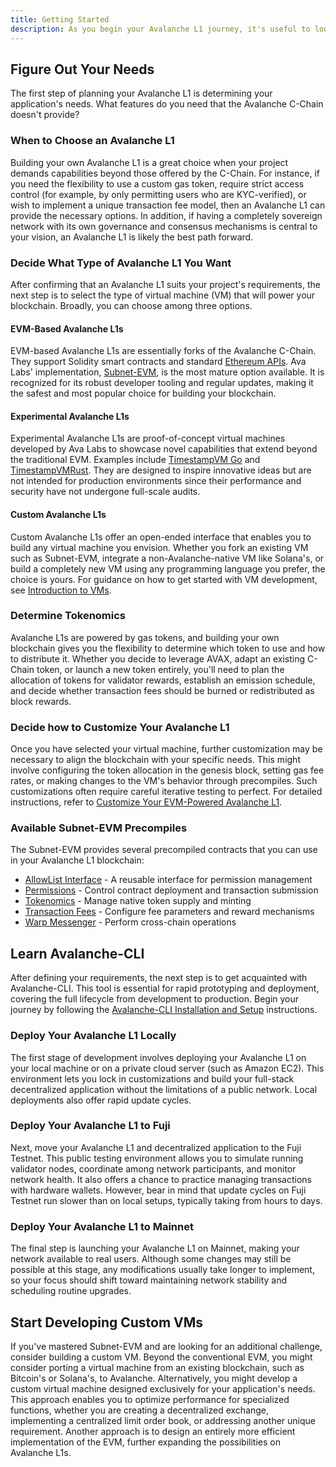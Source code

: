 ```yaml
---
title: Getting Started
description: As you begin your Avalanche L1 journey, it's useful to look at the lifecycle of taking an Avalanche L1 from idea to production.
---
```


## Figure Out Your Needs

The first step of planning your Avalanche L1 is determining your application's needs. What features do you need that the Avalanche C-Chain doesn't provide? 

### When to Choose an Avalanche L1

Building your own Avalanche L1 is a great choice when your project demands capabilities beyond those offered by the C-Chain. For instance, if you need the flexibility to use a custom gas token, require strict access control (for example, by only permitting users who are KYC-verified), or wish to implement a unique transaction fee model, then an Avalanche L1 can provide the necessary options. In addition, if having a completely sovereign network with its own governance and consensus mechanisms is central to your vision, an Avalanche L1 is likely the best path forward.

### Decide What Type of Avalanche L1 You Want

After confirming that an Avalanche L1 suits your project's requirements, the next step is to select the type of virtual machine (VM) that will power your blockchain. Broadly, you can choose among three options.

#### EVM-Based Avalanche L1s

EVM-based Avalanche L1s are essentially forks of the Avalanche C-Chain. They support Solidity smart contracts and standard [Ethereum APIs](/docs/api-reference/c-chain/api#ethereum-apis). Ava Labs' implementation, [Subnet-EVM](https://github.com/ava-labs/subnet-evm), is the most mature option available. It is recognized for its robust developer tooling and regular updates, making it the safest and most popular choice for building your blockchain.

#### Experimental Avalanche L1s

Experimental Avalanche L1s are proof-of-concept virtual machines developed by Ava Labs to showcase novel capabilities that extend beyond the traditional EVM. Examples include [TimestampVM Go](/docs/virtual-machines/golang-vms/simple-golang-vm) and [TimestampVMRust](/docs/virtual-machines/timestamp-vm/introduction). They are designed to inspire innovative ideas but are not intended for production environments since their performance and security have not undergone full-scale audits.

#### Custom Avalanche L1s

Custom Avalanche L1s offer an open-ended interface that enables you to build any virtual machine you envision. Whether you fork an existing VM such as Subnet-EVM, integrate a non-Avalanche-native VM like Solana's, or build a completely new VM using any programming language you prefer, the choice is yours. For guidance on how to get started with VM development, see [Introduction to VMs](/docs/virtual-machines).

### Determine Tokenomics

Avalanche L1s are powered by gas tokens, and building your own blockchain gives you the flexibility to determine which token to use and how to distribute it. Whether you decide to leverage AVAX, adapt an existing C-Chain token, or launch a new token entirely, you'll need to plan the allocation of tokens for validator rewards, establish an emission schedule, and decide whether transaction fees should be burned or redistributed as block rewards.

### Decide how to Customize Your Avalanche L1

Once you have selected your virtual machine, further customization may be necessary to align the blockchain with your specific needs. This might involve configuring the token allocation in the genesis block, setting gas fee rates, or making changes to the VM's behavior through precompiles. Such customizations often require careful iterative testing to perfect. For detailed instructions, refer to [Customize Your EVM-Powered Avalanche L1](/docs/avalanche-l1s/upgrade/customize-avalanche-l1).

### Available Subnet-EVM Precompiles

The Subnet-EVM provides several precompiled contracts that you can use in your Avalanche L1 blockchain:

- [AllowList Interface](/docs/avalanche-l1s/default-precompiles/allowlist) - A reusable interface for permission management
- [Permissions](/docs/avalanche-l1s/default-precompiles/permissions) - Control contract deployment and transaction submission
- [Tokenomics](/docs/avalanche-l1s/default-precompiles/tokenomics) - Manage native token supply and minting
- [Transaction Fees](/docs/avalanche-l1s/default-precompiles/transaction-fees) - Configure fee parameters and reward mechanisms
- [Warp Messenger](/docs/avalanche-l1s/default-precompiles/warpmessenger) - Perform cross-chain operations

## Learn Avalanche-CLI

After defining your requirements, the next step is to get acquainted with Avalanche-CLI. This tool is essential for rapid prototyping and deployment, covering the full lifecycle from development to production. Begin your journey by following the [Avalanche-CLI Installation and Setup](https://build.avax.network/docs/tooling/get-avalanche-cli) instructions.

### Deploy Your Avalanche L1 Locally

The first stage of development involves deploying your Avalanche L1 on your local machine or on a private cloud server (such as Amazon EC2). This environment lets you lock in customizations and build your full-stack decentralized application without the limitations of a public network. Local deployments also offer rapid update cycles.

### Deploy Your Avalanche L1 to Fuji

Next, move your Avalanche L1 and decentralized application to the Fuji Testnet. This public testing environment allows you to simulate running validator nodes, coordinate among network participants, and monitor network health. It also offers a chance to practice managing transactions with hardware wallets. However, bear in mind that update cycles on Fuji Testnet run slower than on local setups, typically taking from hours to days.

### Deploy Your Avalanche L1 to Mainnet

The final step is launching your Avalanche L1 on Mainnet, making your network available to real users. Although some changes may still be possible at this stage, any modifications usually take longer to implement, so your focus should shift toward maintaining network stability and scheduling routine upgrades.

## Start Developing Custom VMs

If you've mastered Subnet-EVM and are looking for an additional challenge, consider building a custom VM. Beyond the conventional EVM, you might consider porting a virtual machine from an existing blockchain, such as Bitcoin's or Solana's, to Avalanche. Alternatively, you might develop a custom virtual machine designed exclusively for your application's needs. This approach enables you to optimize performance for specialized functions, whether you are creating a decentralized exchange, implementing a centralized limit order book, or addressing another unique requirement. Another approach is to design an entirely more efficient implementation of the EVM, further expanding the possibilities on Avalanche L1s.